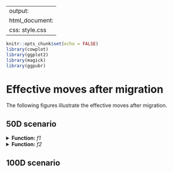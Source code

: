 
---
output:
  html_document:
    css: style.css
---

```r
knitr::opts_chunk$set(echo = FALSE)
library(cowplot)
library(ggplot2)
library(magick)
library(ggpubr)

```

# **Effective moves after migration**

The following figures illustrate the effective moves after migration.

## **50D scenario**


<details>
<summary><b>Function:</b> <i>f1</i></summary>
<p>

```r
s3 <- ggdraw() + draw_image("effective_moves_images/f1_aepd_teda_cloud.png", scale = 1)
s2 <- ggdraw() + draw_image("effective_moves_images/f1_aepd_teda_best.png", scale = 1)
s1 <- ggdraw() + draw_image("effective_moves_images/f1_aepd_best.png", scale = 1)
fix <- ggdraw() + draw_image("effective_moves_images/f1_fix.png", scale = 1)
prob <- ggdraw() + draw_image("effective_moves_images/f1_prob.png", scale = 1)

ggarrange(s3,s2,s1,fix,prob,
          labels = c("S3", "S2", "S1", "FIX", "PROB"),
          hjust = c(-1, -1),
          font.label = list(size = 20),
          ncol = 3, nrow = 2)

```

</p>
</details>




<details>
<summary><b>Function:</b> <i>f2</i></summary>
<p>

```r
s3 <- ggdraw() + draw_image("effective_moves_images/f2_aepd_teda_cloud.png", scale = 1)
s2 <- ggdraw() + draw_image("effective_moves_images/f2_aepd_teda_best.png", scale = 1)
s1 <- ggdraw() + draw_image("effective_moves_images/f2_aepd_best.png", scale = 1)
fix <- ggdraw() + draw_image("effective_moves_images/f2_fix.png", scale = 1)
prob <- ggdraw() + draw_image("effective_moves_images/f2_prob.png", scale = 1)

ggarrange(s3,s2,s1,fix,prob,
          labels = c("S3", "S2", "S1", "FIX", "PROB"),
          hjust = c(-1, -1),
          font.label = list(size = 20),
          ncol = 3, nrow = 2)

```

</p>
</details>

## 100D scenario


